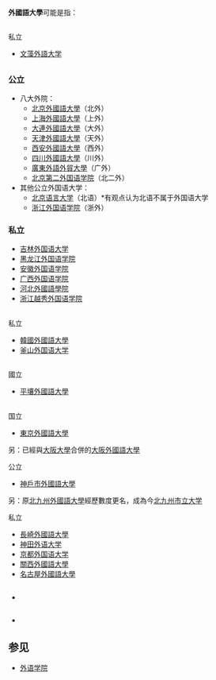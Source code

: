 '''外國語大學'''可能是指：
=={{ROC}}==
私立
*[[文藻外語大学|文藻外語大学]]

=={{PRC}}==
=== 公立 ===
*八大外院：
**[[北京外國語大學|北京外國語大學]]（北外）
**[[上海外國語大學|上海外國語大學]]（上外）
**[[大連外國語大學|大連外國語大學]]（大外）
**[[天津外國語大學|天津外國語大學]]（天外）
**[[西安外國語大學|西安外國語大學]]（西外）
**[[四川外國語大學|四川外國語大學]]（川外）
**[[廣東外語外貿大學|廣東外語外貿大學]]（广外）
**[[北京第二外国语学院|北京第二外国语学院]]（北二外）
*其他公立外国语大学：
**[[北京语言大学|北京语言大学]]（北语）*有观点认为北语不属于外国语大学
**[[浙江外国语学院|浙江外国语学院]]（浙外）

=== 私立 ===
*[[吉林外国语大学|吉林外国语大学]]
*[[黑龙江外国语学院|黑龙江外国语学院]]
*[[安徽外国语学院|安徽外国语学院]]
*[[广西外国语学院|广西外国语学院]]
*[[河北外國語學院|河北外國語學院]]
*[[浙江越秀外国语学院|浙江越秀外国语学院]]

=={{ROK}}==
私立
*[[韓國外國語大學|韓國外國語大學]]
*[[釜山外国语大学|釜山外国语大学]]

=={{PRK}}==
國立
*[[平壤外國語大學|平壤外國語大學]]

=={{JPN}}==
国立
*[[東京外國語大學|東京外國語大學]]
另：已經與[[大阪大學|大阪大學]]合併的[[大阪外國語大學|大阪外國語大學]]

公立
*[[神戶市外國語大學|神戶市外國語大學]]
另：原[[北九州外國語大學|北九州外國語大學]]經歷數度更名，成為今[[北九州市立大学|北九州市立大学]]

私立
*[[長崎外國語大學|長崎外國語大學]]
*[[神田外语大学|神田外语大学]]
*[[京都外国语大学|京都外国语大学]]
*[[關西外國語大學|關西外國語大學]]
*[[名古屋外國語大學|名古屋外國語大學]]
=={{IND}}==
* {{link-en|英語和外國語大學|English and Foreign Languages University}}
=={{VN}}==
* {{link-vi|胡志明市外國語及資訊科技大學|Trường Đại học Ngoại ngữ - Tin học Thành phố Hồ Chí Minh}}

==参见==
*[[外语学院|外语学院]]

{{disambig|cat=五字教育机构消歧义}}